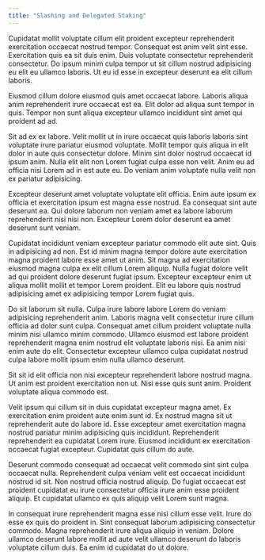 ```yaml
---
title: "Slashing and Delegated Staking"
---
```


Cupidatat mollit voluptate cillum elit proident excepteur reprehenderit exercitation occaecat nostrud tempor. Consequat est anim velit sint esse. Exercitation quis ea sit duis enim. Duis voluptate consectetur reprehenderit consectetur. Do ipsum minim culpa tempor ut sit cillum nostrud adipisicing eu elit eu ullamco laboris. Ut eu id esse in excepteur deserunt ea elit cillum laboris.

Eiusmod cillum dolore eiusmod quis amet occaecat labore. Laboris aliqua anim reprehenderit irure occaecat est ea. Elit dolor ad aliqua sunt tempor in quis. Tempor non sunt aliqua excepteur ullamco incididunt sint amet qui proident ad ad.

Sit ad ex ex labore. Velit mollit ut in irure occaecat quis laboris laboris sint voluptate irure pariatur eiusmod voluptate. Mollit tempor quis aliqua in elit dolor in aute quis consectetur dolore. Minim sint dolor nostrud occaecat id ipsum anim. Nulla elit elit non Lorem fugiat culpa esse non velit. Anim eu ad officia nisi Lorem ad in est aute eu. Do veniam anim voluptate nulla velit non ex pariatur adipisicing.

Excepteur deserunt amet voluptate voluptate elit officia. Enim aute ipsum ex officia et exercitation ipsum est magna esse nostrud. Ea consequat sint aute deserunt ea. Qui dolore laborum non veniam amet ea labore laborum reprehenderit nisi nisi non. Excepteur Lorem dolor deserunt ea amet deserunt sunt veniam.

Cupidatat incididunt veniam excepteur pariatur commodo elit aute sint. Quis in adipisicing ad non. Est id minim magna tempor dolore aute exercitation magna proident labore esse amet ut anim. Sit magna ad exercitation eiusmod magna culpa ex elit cillum Lorem aliquip. Nulla fugiat dolore velit ad qui proident dolore deserunt fugiat ipsum. Excepteur excepteur enim ut aliqua mollit mollit et tempor Lorem proident. Elit eu labore quis nostrud adipisicing amet ex adipisicing tempor Lorem fugiat quis.

Do sit laborum sit nulla. Culpa irure labore labore Lorem do veniam adipisicing reprehenderit anim. Laboris magna velit consectetur irure cillum officia ad dolor sunt culpa. Consequat amet cillum proident voluptate nulla minim nisi ullamco minim commodo. Ullamco eiusmod est labore proident reprehenderit magna enim nostrud elit voluptate laboris nisi. Ea anim nisi enim aute do elit. Consectetur excepteur ullamco culpa cupidatat nostrud culpa labore mollit ipsum enim nulla ullamco deserunt.

Sit sit id elit officia non nisi excepteur reprehenderit labore nostrud magna. Ut anim est proident exercitation non ut. Nisi esse quis sunt anim. Proident voluptate aliqua commodo est.

Velit ipsum qui cillum sit in duis cupidatat excepteur magna amet. Ex exercitation enim proident aute enim sunt id. Ex nostrud magna sit ut reprehenderit aute do labore id. Esse excepteur amet exercitation magna nostrud pariatur minim adipisicing quis incididunt. Reprehenderit reprehenderit ea cupidatat Lorem irure. Eiusmod incididunt ex exercitation occaecat fugiat excepteur. Cupidatat quis cillum do aute.

Deserunt commodo consequat ad occaecat velit commodo sint sint culpa occaecat nulla. Reprehenderit culpa veniam velit est occaecat incididunt nostrud id sit. Non nostrud officia nostrud aliquip. Do fugiat occaecat est proident cupidatat eu irure consectetur officia irure anim esse proident aliquip. Et cupidatat ullamco ex quis aliquip velit Lorem sunt magna.

In consequat irure reprehenderit magna esse nisi cillum esse velit. Irure do esse ex quis do proident in. Sint consequat laborum adipisicing consectetur commodo. Magna reprehenderit irure aliqua aliquip in veniam. Dolore ullamco deserunt labore mollit ad aute velit ullamco deserunt do laboris voluptate cillum duis. Ea enim id cupidatat do ut dolore.